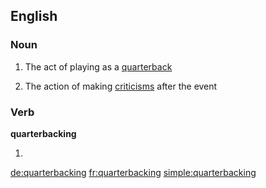 ==English==

===Noun===
{{en-noun|-}}

# {{context|American football|lang=en}} The act of playing as a [[quarterback]]
# {{context|US|lang=en}} The action of making [[criticism]]s after the event

===Verb===
'''quarterbacking'''

# {{present participle of|quarterback|lang=en}}

[[de:quarterbacking]]
[[fr:quarterbacking]]
[[simple:quarterbacking]]